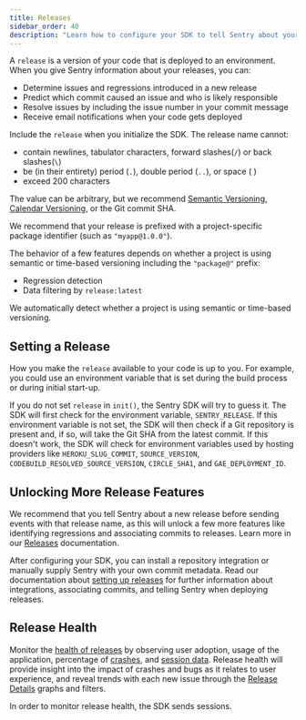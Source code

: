 ```yaml
---
title: Releases
sidebar_order: 40
description: "Learn how to configure your SDK to tell Sentry about your releases."
---
```


A `release` is a version of your code that is deployed to an <PlatformLink to="/configuration/environments/">environment</PlatformLink>. When you give Sentry information about your releases, you can:

- Determine issues and regressions introduced in a new release
- Predict which commit caused an issue and who is likely responsible
- Resolve issues by including the issue number in your commit message
- Receive email notifications when your code gets deployed


Include the `release` when you initialize the SDK. The release name cannot:

- contain newlines, tabulator characters, forward slashes(`/`) or back slashes(`\`)
- be (in their entirety) period (`.`), double period (`..`), or space ( )
- exceed 200 characters

The value can be arbitrary, but we recommend [Semantic Versioning](https://semver.org/), [Calendar Versioning](https://calver.org/), or the Git commit SHA.

We recommend that your release is prefixed with a project-specific package identifier (such as `"myapp@1.0.0"`).


The behavior of a few features depends on whether a project is using semantic or time-based versioning including the `"package@"` prefix:

- Regression detection
- Data filtering by `release:latest`

We automatically detect whether a project is using semantic or time-based versioning.

## Setting a Release

<PlatformContent includePath="set-release" notateUnsupported />

How you make the `release` available to your code is up to you. For example, you could use an environment variable that is set during the build process or during initial start-up.

If you do not set `release` in `init()`, the Sentry SDK will try to guess it. The SDK will first check for the environment variable, `SENTRY_RELEASE`. If this environment variable is not set, the SDK will then check if a Git repository is present and, if so, will take the Git SHA from the latest commit. If this doesn't work, the SDK will check for environment variables used by hosting providers like `HEROKU_SLUG_COMMIT`, `SOURCE_VERSION`, `CODEBUILD_RESOLVED_SOURCE_VERSION`, `CIRCLE_SHA1`, and `GAE_DEPLOYMENT_ID`.

## Unlocking More Release Features

We recommend that you tell Sentry about a new release before sending events with that release name, as this will unlock a few more features like identifying regressions and associating commits to releases. Learn more in our [Releases](/product/releases/) documentation.

After configuring your SDK, you can install a repository integration or manually supply Sentry with your own commit metadata. Read our documentation about [setting up releases](/product/releases/setup/) for further information about integrations, associating commits, and telling Sentry when deploying releases.

## Release Health

Monitor the [health of releases](/product/releases/health/) by observing user adoption, usage of the application, percentage of [crashes](/product/releases/health/#crash), and [session data](/product/releases/health/#session). Release health will provide insight into the impact of crashes and bugs as it relates to user experience, and reveal trends with each new issue through the [Release Details](/product/releases/release-details/) graphs and filters.

In order to monitor release health, the SDK sends <PlatformLink to="/configuration/sessions/">sessions</PlatformLink>.
